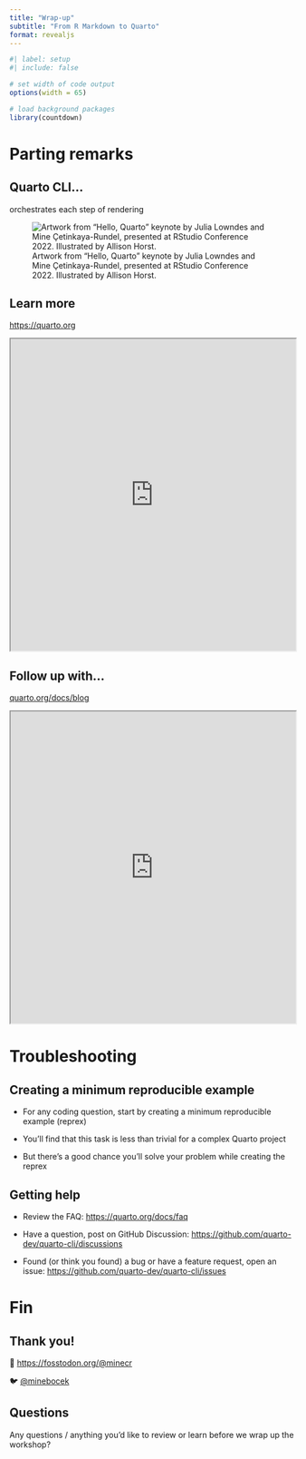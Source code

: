```yaml
---
title: "Wrap-up"
subtitle: "From R Markdown to Quarto"
format: revealjs
---
```


```r
#| label: setup
#| include: false

# set width of code output
options(width = 65)

# load background packages
library(countdown)
```

# Parting remarks

## Quarto CLI...

orchestrates each step of rendering

![Artwork from "Hello, Quarto" keynote by Julia Lowndes and Mine Çetinkaya-Rundel, presented at RStudio Conference 2022. Illustrated by Allison Horst.](images/horst_qmd_render_schema.png){fig-alt="A schematic representing rendering of Quarto documents from .qmd, to knitr or jupyter, to plain text markdown, then converted by pandoc into any number of output types including html, PDF, or Word document."}

## Learn more

::: learn-more
[https://quarto.org](https://quarto.org/)

```{=html}
<iframe src="https://quarto.org/" width="100%" height="550" title="Quarto Website"></iframe>
```
:::

## Follow up with...

::: learn-more
[quarto.org/docs/blog](https://quarto.org/docs/blog)

```{=html}
<iframe src="https://quarto.org/docs/blog/" width="100%" height="550" title="Quarto Website"></iframe>
```
:::

# Troubleshooting

## Creating a minimum reproducible example

-   For any coding question, start by creating a minimum reproducible example (reprex)

-   You'll find that this task is less than trivial for a complex Quarto project

-   But there's a good chance you'll solve your problem while creating the reprex

## Getting help

-   Review the FAQ: <https://quarto.org/docs/faq>

-   Have a question, post on GitHub Discussion: <https://github.com/quarto-dev/quarto-cli/discussions>

-   Found (or think you found) a bug or have a feature request, open an issue: <https://github.com/quarto-dev/quarto-cli/issues>

# Fin

## Thank you! {background-image="images/thank-you.png"}

🐘 [https://fosstodon.org/\@minecr](https://fosstodon.org/@minecr)

🐦 [\@minebocek](https://twitter.com/minebocek)

## Questions

::: task
Any questions / anything you'd like to review or learn before we wrap up the workshop?
:::
